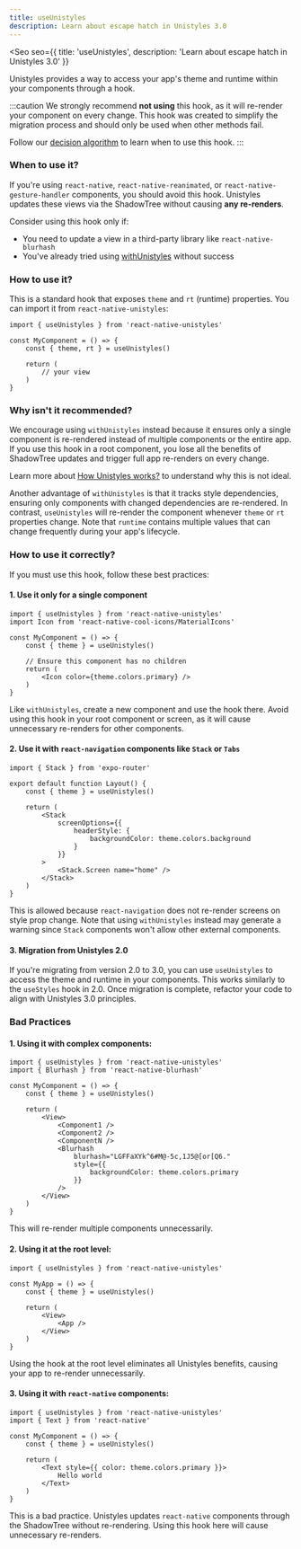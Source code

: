 ```yaml
---
title: useUnistyles
description: Learn about escape hatch in Unistyles 3.0
---
```



<Seo
    seo={{
        title: 'useUnistyles',
        description: 'Learn about escape hatch in Unistyles 3.0'
    }}
>

Unistyles provides a way to access your app's theme and runtime within your components through a hook.

:::caution
We strongly recommend **not using** this hook, as it will re-render your component on every change. This hook was created to simplify the migration process and should only be used when other methods fail.

Follow our [decision algorithm](/v3/references/3rd-party-views) to learn when to use this hook.
:::

### When to use it?

If you're using `react-native`, `react-native-reanimated`, or `react-native-gesture-handler` components, you should avoid this hook. Unistyles updates these views via the ShadowTree without causing **any re-renders**.

Consider using this hook only if:
- You need to update a view in a third-party library like `react-native-blurhash`
- You've already tried using [withUnistyles](/v3/references/with-unistyles) without success

### How to use it?

This is a standard hook that exposes `theme` and `rt` (runtime) properties. You can import it from `react-native-unistyles`:

```tsx
import { useUnistyles } from 'react-native-unistyles'

const MyComponent = () => {
    const { theme, rt } = useUnistyles()

    return (
        // your view
    )
}
```

### Why isn't it recommended?

We encourage using `withUnistyles` instead because it ensures only a single component is re-rendered instead of multiple components or the entire app. If you use this hook in a root component, you lose all the benefits of ShadowTree updates and trigger full app re-renders on every change.

Learn more about [How Unistyles works?](/v3/start/how-unistyles-works) to understand why this is not ideal.

Another advantage of `withUnistyles` is that it tracks style dependencies, ensuring only components with changed dependencies are re-rendered. In contrast, `useUnistyles` will re-render the component whenever `theme` or `rt` properties change. Note that `runtime` contains multiple values that can change frequently during your app's lifecycle.

### How to use it correctly?

If you must use this hook, follow these best practices:

#### 1. Use it only for a single component
```tsx
import { useUnistyles } from 'react-native-unistyles'
import Icon from 'react-native-cool-icons/MaterialIcons'

const MyComponent = () => {
    const { theme } = useUnistyles()

    // Ensure this component has no children
    return (
        <Icon color={theme.colors.primary} />
    )
}
```

Like `withUnistyles`, create a new component and use the hook there. Avoid using this hook in your root component or screen, as it will cause unnecessary re-renders for other components.

#### 2. Use it with `react-navigation` components like `Stack` or `Tabs`
```tsx
import { Stack } from 'expo-router'

export default function Layout() {
    const { theme } = useUnistyles()

    return (
        <Stack
            screenOptions={{
                headerStyle: {
                    backgroundColor: theme.colors.background
                }
            }}
        >
            <Stack.Screen name="home" />
        </Stack>
    )
}
```

This is allowed because `react-navigation` does not re-render screens on style prop change. Note that using `withUnistyles` instead may generate a warning since `Stack` components won't allow other external components.

#### 3. Migration from Unistyles 2.0
If you're migrating from version 2.0 to 3.0, you can use `useUnistyles` to access the theme and runtime in your components. This works similarly to the `useStyles` hook in 2.0. Once migration is complete, refactor your code to align with Unistyles 3.0 principles.

### Bad Practices

#### 1. Using it with complex components:
```tsx
import { useUnistyles } from 'react-native-unistyles'
import { Blurhash } from 'react-native-blurhash'

const MyComponent = () => {
    const { theme } = useUnistyles()

    return (
        <View>
            <Component1 />
            <Component2 />
            <ComponentN />
            <Blurhash
                blurhash="LGFFaXYk^6#M@-5c,1J5@[or[Q6."
                style={{
                    backgroundColor: theme.colors.primary
                }}
            />
        </View>
    )
}
```
This will re-render multiple components unnecessarily.

#### 2. Using it at the root level:
```tsx
import { useUnistyles } from 'react-native-unistyles'

const MyApp = () => {
    const { theme } = useUnistyles()

    return (
        <View>
            <App />
        </View>
    )
}
```
Using the hook at the root level eliminates all Unistyles benefits, causing your app to re-render unnecessarily.

#### 3. Using it with `react-native` components:
```tsx
import { useUnistyles } from 'react-native-unistyles'
import { Text } from 'react-native'

const MyComponent = () => {
    const { theme } = useUnistyles()

    return (
        <Text style={{ color: theme.colors.primary }}>
            Hello world
        </Text>
    )
}
```
This is a bad practice. Unistyles updates `react-native` components through the ShadowTree without re-rendering. Using this hook here will cause unnecessary re-renders.



</Seo>
